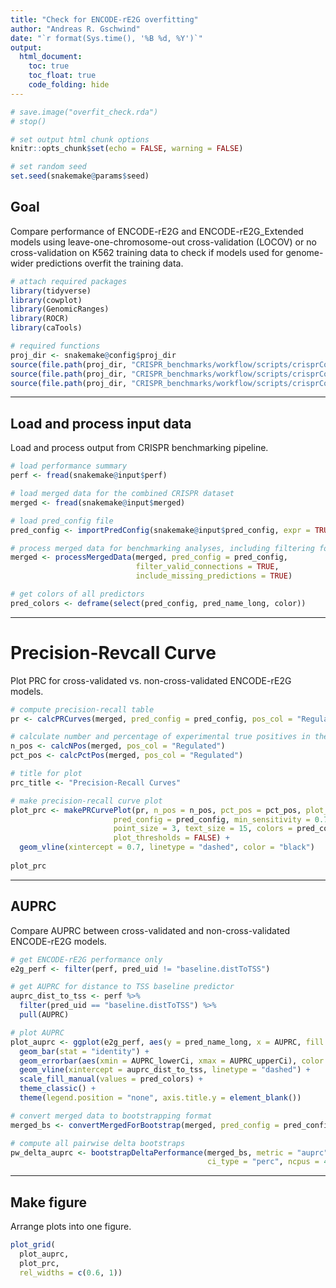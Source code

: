 ```yaml
---
title: "Check for ENCODE-rE2G overfitting"
author: "Andreas R. Gschwind"
date: "`r format(Sys.time(), '%B %d, %Y')`"
output: 
  html_document:
    toc: true
    toc_float: true
    code_folding: hide
---
```


```r
# save.image("overfit_check.rda")
# stop()

# set output html chunk options
knitr::opts_chunk$set(echo = FALSE, warning = FALSE)

# set random seed
set.seed(snakemake@params$seed)
```

## Goal
Compare performance of ENCODE-rE2G and ENCODE-rE2G_Extended models using
leave-one-chromosome-out cross-validation (LOCOV) or no cross-validation on K562 training data to
check if models used for genome-wider predictions overfit the training data.
```r
# attach required packages
library(tidyverse)
library(cowplot)
library(GenomicRanges)
library(ROCR)
library(caTools)

# required functions
proj_dir <- snakemake@config$proj_dir
source(file.path(proj_dir, "CRISPR_benchmarks/workflow/scripts/crisprComparisonLoadInputData.R"))
source(file.path(proj_dir, "CRISPR_benchmarks/workflow/scripts/crisprComparisonPlotFunctions.R"))
source(file.path(proj_dir, "CRISPR_benchmarks/workflow/scripts/crisprComparisonBootstrapFunctions.R"))
```

***

## Load and process input data
Load and process output from CRISPR benchmarking pipeline.
```r
# load performance summary
perf <- fread(snakemake@input$perf)

# load merged data for the combined CRISPR dataset
merged <- fread(snakemake@input$merged)

# load pred_config file
pred_config <- importPredConfig(snakemake@input$pred_config, expr = TRUE)

# process merged data for benchmarking analyses, including filtering for ValidConnection == TRUE
merged <- processMergedData(merged, pred_config = pred_config,
                            filter_valid_connections = TRUE,
                            include_missing_predictions = TRUE)

# get colors of all predictors
pred_colors <- deframe(select(pred_config, pred_name_long, color))
```

***

# Precision-Revcall Curve
Plot PRC for cross-validated vs. non-cross-validated ENCODE-rE2G models.
```r
# compute precision-recall table
pr <- calcPRCurves(merged, pred_config = pred_config, pos_col = "Regulated")

# calculate number and percentage of experimental true positives in the CRISPR dataset
n_pos <- calcNPos(merged, pos_col = "Regulated")
pct_pos <- calcPctPos(merged, pos_col = "Regulated")

# title for plot
prc_title <- "Precision-Recall Curves"

# make precision-recall curve plot
plot_prc <- makePRCurvePlot(pr, n_pos = n_pos, pct_pos = pct_pos, plot_name = prc_title,
                       pred_config = pred_config, min_sensitivity = 0.7, line_width = 0.8,
                       point_size = 3, text_size = 15, colors = pred_colors,
                       plot_thresholds = FALSE) +
  geom_vline(xintercept = 0.7, linetype = "dashed", color = "black")
  
plot_prc
```

***

## AUPRC
Compare AUPRC between cross-validated and non-cross-validated ENCODE-rE2G models.
```r
# get ENCODE-rE2G performance only
e2g_perf <- filter(perf, pred_uid != "baseline.distToTSS")

# get AUPRC for distance to TSS baseline predictor
auprc_dist_to_tss <- perf %>% 
  filter(pred_uid == "baseline.distToTSS") %>% 
  pull(AUPRC)

# plot AUPRC
plot_auprc <- ggplot(e2g_perf, aes(y = pred_name_long, x = AUPRC, fill = pred_name_long)) +
  geom_bar(stat = "identity") +
  geom_errorbar(aes(xmin = AUPRC_lowerCi, xmax = AUPRC_upperCi), color = "black", width = 0.2) +
  geom_vline(xintercept = auprc_dist_to_tss, linetype = "dashed") +
  scale_fill_manual(values = pred_colors) +
  theme_classic() +
  theme(legend.position = "none", axis.title.y = element_blank())
```

```r
# convert merged data to bootstrapping format
merged_bs <- convertMergedForBootstrap(merged, pred_config = pred_config)

# compute all pairwise delta bootstraps
pw_delta_auprc <- bootstrapDeltaPerformance(merged_bs, metric = "auprc", R = 1000, conf = 0.95,
                                            ci_type = "perc", ncpus = 4)
```

***

## Make figure
Arrange plots into one figure.
```r
plot_grid(
  plot_auprc, 
  plot_prc,
  rel_widths = c(0.6, 1))
```


